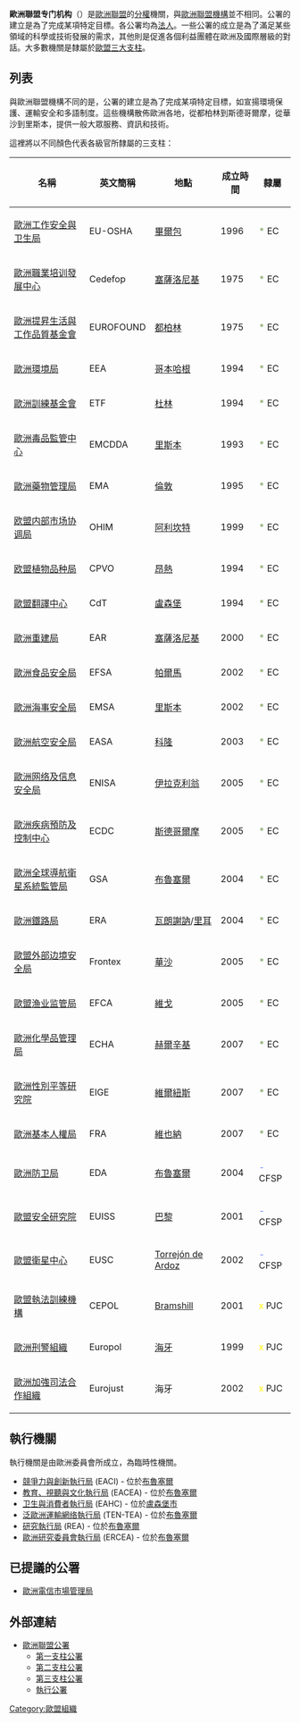 {{noteTA
|G1 = EU
|G2 = 地名
|G3 = PoliticiansUK
}}
{{Link style|time=2015-12-11T07:30:53+00:00}}
{{Unreferenced |time=2009-05-20T06:58:44+00:00 }}

'''歐洲聯盟专门机构'''（{{lang-en|Agencies of the European Union}}）是[[歐洲聯盟|歐洲聯盟]]的[[權力下放|分權]]機關，與[[歐洲聯盟機構|歐洲聯盟機構]]並不相同。公署的建立是為了完成某項特定目標。各公署均為[[法人|法人]]。一些公署的成立是為了滿足某些領域的科學或技術發展的需求，其他則是促進各個利益團體在歐洲及國際層級的對話。大多數機關是隸屬於[[歐盟三大支柱|歐盟三大支柱]]。

== 列表 ==
與歐洲聯盟機構不同的是，公署的建立是為了完成某項特定目標，如宣揚環境保護、運輸安全和多語制度。這些機構散佈歐洲各地，從都柏林到斯德哥爾摩，從華沙到里斯本，提供一般大眾服務、資訊和技術。

這裡將以不同顏色代表各級官所隸屬的三支柱：
:{{legend|#7ba05b|[[歐洲各大共同體|歐洲各大共同體 (EC)]]}}
:{{legend|#6F8AFF|[[共同外交與安全政策|共同外交與安全政策 (CFSP)]]}}
:{{legend|#FFF600|[[刑事方面的警察和司法合作|刑事方面的警察和司法合作 (PJC)]]}}
{{歐洲聯盟政治}}
{| class="wikitable sortable" style="width:610px text-align:left"
! 名稱
! 英文簡稱
! 地點
! 成立時間
! 隸屬
|-
| [[歐洲工作安全與卫生局|歐洲工作安全與卫生局]] || EU-OSHA || [[畢爾包|畢爾包]] || 1996 || bgcolor="#7ba05b" | <font color="#7ba05b">*</font> EC
|-
| [[歐洲職業培训發展中心|歐洲職業培训發展中心]] || Cedefop || [[塞薩洛尼基|塞薩洛尼基]] || 1975 || bgcolor="#7ba05b" | <font color="#7ba05b">*</font> EC
|-
| [[歐洲提昇生活與工作品質基金會|歐洲提昇生活與工作品質基金會]] || EUROFOUND || [[都柏林|都柏林]] || 1975 || bgcolor="#7ba05b" | <font color="#7ba05b">*</font> EC
|-
| [[歐洲環境局|歐洲環境局]] || EEA || [[哥本哈根|哥本哈根]] || 1994 || bgcolor="#7ba05b" | <font color="#7ba05b">*</font> EC
|-
| [[歐洲訓練基金會|歐洲訓練基金會]] || ETF || [[都靈|杜林]] || 1994 || bgcolor="#7ba05b" | <font color="#7ba05b">*</font> EC
|-
| [[歐洲毒品監管中心|歐洲毒品監管中心]] || EMCDDA || [[里斯本|里斯本]] || 1993 || bgcolor="#7ba05b" | <font color="#7ba05b">*</font> EC
|-
| [[歐洲藥物管理局|歐洲藥物管理局]] || EMA || [[倫敦|倫敦]] || 1995 || bgcolor="#7ba05b" | <font color="#7ba05b">*</font> EC
|-
| [[欧盟内部市场协调局|欧盟内部市场协调局]] || OHIM || [[阿利坎特|阿利坎特]] || 1999 || bgcolor="#7ba05b" | <font color="#7ba05b">*</font> EC
|-
| [[欧盟植物品种局|欧盟植物品种局]] || CPVO || [[昂熱|昂熱]] || 1994 || bgcolor="#7ba05b" | <font color="#7ba05b">*</font> EC
|-
| [[歐盟翻譯中心|歐盟翻譯中心]] || CdT || [[盧森堡|盧森堡]] || 1994 || bgcolor="#7ba05b" | <font color="#7ba05b">*</font> EC
|-
| [[歐洲重建局|歐洲重建局]] || EAR || [[塞薩洛尼基|塞薩洛尼基]] || 2000 || bgcolor="#7ba05b" | <font color="#7ba05b">*</font> EC
|-
| [[歐洲食品安全局|歐洲食品安全局]] || EFSA || [[帕爾馬_(義大利)|帕爾馬]] || 2002 || bgcolor="#7ba05b" | <font color="#7ba05b">*</font> EC
|-
| [[歐洲海事安全局|歐洲海事安全局]] || EMSA || [[里斯本|里斯本]] || 2002 || bgcolor="#7ba05b" | <font color="#7ba05b">*</font> EC
|-
| [[歐洲航空安全局|歐洲航空安全局]] || EASA || [[科隆|科隆]] || 2003 || bgcolor="#7ba05b" | <font color="#7ba05b">*</font> EC
|-
| [[歐洲网络及信息安全局|歐洲网络及信息安全局]] || ENISA || [[伊拉克利翁|伊拉克利翁]] || 2005 || bgcolor="#7ba05b" | <font color="#7ba05b">*</font> EC
|-
| [[歐洲疾病預防及控制中心|歐洲疾病預防及控制中心]] || ECDC || [[斯德哥爾摩|斯德哥爾摩]] || 2005 || bgcolor="#7ba05b" | <font color="#7ba05b">*</font> EC
|-
| [[歐洲全球導航衛星系統監管局|歐洲全球導航衛星系統監管局]] || GSA || [[布魯塞爾|布魯塞爾]] || 2004 || bgcolor="#7ba05b" | <font color="#7ba05b">*</font> EC
|-
| [[歐洲鐵路局|歐洲鐵路局]] || ERA || [[瓦朗謝訥|瓦朗謝訥]]/[[里耳|里耳]] || 2004 || bgcolor="#7ba05b" | <font color="#7ba05b">*</font> EC
|-
| [[歐盟外部边境安全局|歐盟外部边境安全局]] || Frontex || [[華沙|華沙]] || 2005 || bgcolor="#7ba05b" | <font color="#7ba05b">*</font> EC
|-
| [[歐盟渔业监管局|歐盟渔业监管局]] || EFCA || [[維戈|維戈]] || 2005 || bgcolor="#7ba05b" | <font color="#7ba05b">*</font> EC
|-
| [[歐洲化學品管理局|歐洲化學品管理局]] || ECHA || [[赫爾辛基|赫爾辛基]] || 2007 || bgcolor="#7ba05b" | <font color="#7ba05b">*</font> EC
|-
| [[歐洲性別平等研究院|歐洲性別平等研究院]] || EIGE || [[維爾紐斯|維爾紐斯]] || 2007 || bgcolor="#7ba05b" | <font color="#7ba05b">*</font> EC
|-
| [[歐洲基本人權局|歐洲基本人權局]] || FRA || [[維也納|維也納]] || 2007 || bgcolor="#7ba05b" | <font color="#7ba05b">*</font> EC
|-
| [[歐洲防卫局|歐洲防卫局]] || EDA || [[布魯塞爾|布魯塞爾]] || 2004 || bgcolor="#6F8AFF" | <font color="#6F8AFF">-</font> CFSP
|-
| [[歐盟安全研究院|歐盟安全研究院]] || EUISS || [[巴黎|巴黎]] || 2001 || bgcolor="#6F8AFF" | <font color="#6F8AFF">-</font> CFSP
|-
| [[歐盟衛星中心|歐盟衛星中心]] || EUSC || [[:en:Torrejón_de_Ardoz|Torrejón de Ardoz]] || 2002 || bgcolor="#6F8AFF" | <font color="#6F8AFF">-</font> CFSP
|-
| [[歐盟執法訓練機構|歐盟執法訓練機構]] || CEPOL || [[:en:Bramshill|Bramshill]] || 2001 || bgcolor="#FFF600" | <font color="#FFF600">x</font> PJC
|-
| [[歐洲刑警組織|歐洲刑警組織]] || Europol || [[海牙|海牙]] || 1999 || bgcolor="#FFF600" | <font color="#FFF600">x</font> PJC
|-
| [[歐洲加強司法合作組織|歐洲加強司法合作組織]] || Eurojust || 海牙 || 2002 || bgcolor="#FFF600" | <font color="#FFF600">x</font> PJC
|}

== 執行機關 ==
執行機關是由歐洲委員會所成立，為臨時性機關。

* [[競爭力與創新執行局|競爭力與創新執行局]] (EACI) - 位於[[布魯塞爾|布魯塞爾]]
* [[教育、視聽與文化執行局|教育、視聽與文化執行局]] (EACEA) - 位於[[布魯塞爾|布魯塞爾]]
* [[卫生與消費者執行局|卫生與消費者執行局]] (EAHC) - 位於[[盧森堡市|盧森堡市]]
* [[泛歐洲運輸網络執行局|泛歐洲運輸網络執行局]] (TEN-TEA) - 位於[[布魯塞爾|布魯塞爾]]
* [[研究執行局|研究執行局]] (REA) - 位於[[布魯塞爾|布魯塞爾]]
* [[歐洲研究委員會執行局|歐洲研究委員會執行局]] (ERCEA) - 位於[[布魯塞爾|布魯塞爾]]

== 已提議的公署 ==
* [[歐洲電信市場管理局|歐洲電信市場管理局]]

== 外部連結 ==
{{commonscat|Bodies of the European Union}}

* [http://europa.eu/agencies/index_en.htm 歐洲聯盟公署] {{Wayback|url=http://europa.eu/agencies/index_en.htm |date=20070716180819 }}
** [http://europa.eu/agencies/community_agencies/index_en.htm 第一支柱公署] {{Wayback|url=http://europa.eu/agencies/community_agencies/index_en.htm |date=20110519141843 }}
** [http://europa.eu/agencies/security_agencies/index_en.htm 第二支柱公署] {{Wayback|url=http://europa.eu/agencies/security_agencies/index_en.htm |date=20110320013417 }}
** [http://europa.eu/agencies/pol_agencies/index_en.htm 第三支柱公署] {{Wayback|url=http://europa.eu/agencies/pol_agencies/index_en.htm |date=20110519091322 }}
** [http://europa.eu/agencies/executive_agencies/index_en.htm 執行公署] {{Wayback|url=http://europa.eu/agencies/executive_agencies/index_en.htm |date=20110317094259 }}

[[Category:歐盟組織|Category:歐盟組織]]